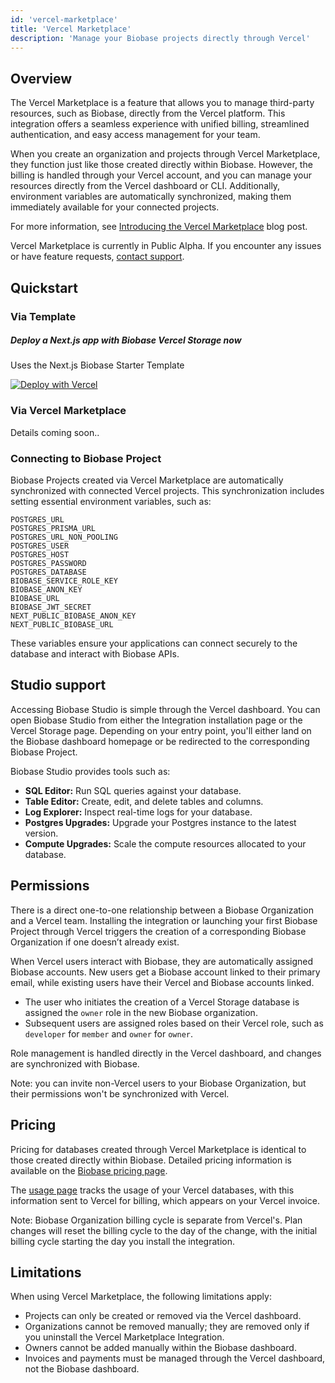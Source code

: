 ```yaml
---
id: 'vercel-marketplace'
title: 'Vercel Marketplace'
description: 'Manage your Biobase projects directly through Vercel'
---
```


## Overview

The Vercel Marketplace is a feature that allows you to manage third-party resources, such as Biobase, directly from the Vercel platform. This integration offers a seamless experience with unified billing, streamlined authentication, and easy access management for your team.

When you create an organization and projects through Vercel Marketplace, they function just like those created directly within Biobase. However, the billing is handled through your Vercel account, and you can manage your resources directly from the Vercel dashboard or CLI. Additionally, environment variables are automatically synchronized, making them immediately available for your connected projects.

For more information, see [Introducing the Vercel Marketplace](https://vercel.com/blog/introducing-the-vercel-marketplace) blog post.

<Admonition type="note">

Vercel Marketplace is currently in Public Alpha. If you encounter any issues or have feature requests, [contact support](/dashboard/support/new).

</Admonition>

## Quickstart

### Via Template

<div className="bg-surface-100 py-4 px-5 border rounded-md not-prose">
  <h5 className="text-foreground">Deploy a Next.js app with Biobase Vercel Storage now</h5>
  <p className="text-foreground-light mb-3">Uses the Next.js Biobase Starter Template</p>
  <a href="https://vercel.com/new/clone?repository-url=https%3A%2F%2Fgithub.com%2Fvercel%2Fnext.js%2Ftree%2Fcanary%2Fexamples%2Fhello-world">
    <img src="https://vercel.com/button" alt="Deploy with Vercel" />
  </a>
</div>

### Via Vercel Marketplace

Details coming soon..

### Connecting to Biobase Project

Biobase Projects created via Vercel Marketplace are automatically synchronized with connected Vercel projects. This synchronization includes setting essential environment variables, such as:

```
POSTGRES_URL
POSTGRES_PRISMA_URL
POSTGRES_URL_NON_POOLING
POSTGRES_USER
POSTGRES_HOST
POSTGRES_PASSWORD
POSTGRES_DATABASE
BIOBASE_SERVICE_ROLE_KEY
BIOBASE_ANON_KEY
BIOBASE_URL
BIOBASE_JWT_SECRET
NEXT_PUBLIC_BIOBASE_ANON_KEY
NEXT_PUBLIC_BIOBASE_URL
```

These variables ensure your applications can connect securely to the database and interact with Biobase APIs.

## Studio support

Accessing Biobase Studio is simple through the Vercel dashboard. You can open Biobase Studio from either the Integration installation page or the Vercel Storage page.
Depending on your entry point, you'll either land on the Biobase dashboard homepage or be redirected to the corresponding Biobase Project.

Biobase Studio provides tools such as:

- **SQL Editor:** Run SQL queries against your database.
- **Table Editor:** Create, edit, and delete tables and columns.
- **Log Explorer:** Inspect real-time logs for your database.
- **Postgres Upgrades:** Upgrade your Postgres instance to the latest version.
- **Compute Upgrades:** Scale the compute resources allocated to your database.

## Permissions

There is a direct one-to-one relationship between a Biobase Organization and a Vercel team. Installing the integration or launching your first Biobase Project through Vercel triggers the creation of a corresponding Biobase Organization if one doesn’t already exist.

When Vercel users interact with Biobase, they are automatically assigned Biobase accounts. New users get a Biobase account linked to their primary email, while existing users have their Vercel and Biobase accounts linked.

- The user who initiates the creation of a Vercel Storage database is assigned the `owner` role in the new Biobase organization.
- Subsequent users are assigned roles based on their Vercel role, such as `developer` for `member` and `owner` for `owner`.

Role management is handled directly in the Vercel dashboard, and changes are synchronized with Biobase.

Note: you can invite non-Vercel users to your Biobase Organization, but their permissions won't be synchronized with Vercel.

## Pricing

Pricing for databases created through Vercel Marketplace is identical to those created directly within Biobase. Detailed pricing information is available on the [Biobase pricing page](https://biobase.studio/pricing).

The [usage page](https://biobase.studio/dashboard/org/_/usage) tracks the usage of your Vercel databases, with this information sent to Vercel for billing, which appears on your Vercel invoice.

Note: Biobase Organization billing cycle is separate from Vercel's. Plan changes will reset the billing cycle to the day of the change, with the initial billing cycle starting the day you install the integration.

## Limitations

When using Vercel Marketplace, the following limitations apply:

- Projects can only be created or removed via the Vercel dashboard.
- Organizations cannot be removed manually; they are removed only if you uninstall the Vercel Marketplace Integration.
- Owners cannot be added manually within the Biobase dashboard.
- Invoices and payments must be managed through the Vercel dashboard, not the Biobase dashboard.
